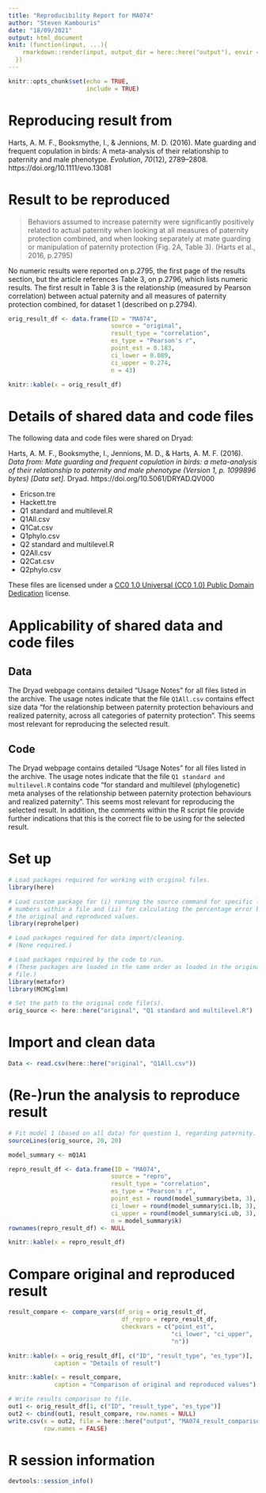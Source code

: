 ```yaml
---
title: "Reproducibility Report for MA074"
author: "Steven Kambouris"
date: "18/09/2021"
output: html_document
knit: (function(input, ...){
    rmarkdown::render(input, output_dir = here::here("output"), envir = globalenv())
  })
---
```


```r
knitr::opts_chunk$set(echo = TRUE,
                      include = TRUE)
```

# Reproducing result from

Harts, A. M. F., Booksmythe, I., & Jennions, M. D. (2016). Mate guarding and frequent copulation in birds: A meta-analysis of their relationship to paternity and male phenotype. _Evolution_, _70_(12), 2789–2808. https://doi.org/10.1111/evo.13081

# Result to be reproduced

> Behaviors assumed to increase paternity were significantly positively related to actual paternity when looking at all measures of paternity protection combined, and when looking separately at mate guarding or manipulation of paternity protection (Fig. 2A, Table 3). (Harts et al., 2016, p.2795)

No numeric results were reported on p.2795, the first page of the results section, but the article references Table 3, on p.2796, which lists numeric results. The first result in Table 3 is the relationship (measured by Pearson correlation) between actual paternity and all measures of paternity protection combined, for dataset 1 (described on p.2794).

```r
orig_result_df <- data.frame(ID = "MA074",
                             source = "original",
                             result_type = "correlation",
                             es_type = "Pearson's r",
                             point_est = 0.183,
                             ci_lower = 0.089,
                             ci_upper = 0.274,
                             n = 43)

knitr::kable(x = orig_result_df)
```

# Details of shared data and code files

The following data and code files were shared on Dryad:

Harts, A. M. F., Booksmythe, I., Jennions, M. D., & Harts, A. M. F. (2016). _Data from: Mate guarding and frequent copulation in birds: a meta-analysis of their relationship to paternity and male phenotype (Version 1, p. 1099896 bytes) [Data set]._ Dryad. https://doi.org/10.5061/DRYAD.QV000

* Ericson.tre
* Hackett.tre
* Q1 standard and multilevel.R
* Q1All.csv
* Q1Cat.csv
* Q1phylo.csv
* Q2 standard and multilevel.R
* Q2All.csv
* Q2Cat.csv
* Q2phylo.csv

These files are licensed under a [CC0 1.0 Universal (CC0 1.0) Public Domain Dedication](https://creativecommons.org/publicdomain/zero/1.0/) license.

# Applicability of shared data and code files

## Data
The Dryad webpage contains detailed "Usage Notes" for all files listed in the archive. The usage notes indicate that the file `Q1All.csv` contains effect size data "for the relationship between paternity protection behaviours and realized paternity, across all categories of paternity protection". This seems most relevant for reproducing the selected result.

## Code
The Dryad webpage contains detailed "Usage Notes" for all files listed in the archive. The usage notes indicate that the file `Q1 standard and multilevel.R` contains code "for standard and multilevel (phylogenetic) meta analyses of the relationship between paternity protection behaviours and realized paternity". This seems most relevant for reproducing the selected result. In addition, the comments within the R script file provide further indications that this is the correct file to be using for the selected result.


# Set up
```r

# Load packages required for working with original files.
library(here)

# Load custom package for (i) running the source command for specific line
# numbers within a file and (ii) for calculating the percentage error between
# the original and reproduced values.
library(reprohelper)

# Load packages required for data import/cleaning.
# (None required.)

# Load packages required by the code to run.
# (These packages are loaded in the same order as loaded in the original code
# file.)
library(metafor)
library(MCMCglmm)

# Set the path to the original code file(s).
orig_source <- here::here("original", "Q1 standard and multilevel.R")
```

# Import and clean data
```r

Data <- read.csv(here::here("original", "Q1All.csv"))

```

# (Re-)run the analysis to reproduce result
```r

# Fit model 1 (based on all data) for question 1, regarding paternity.
sourceLines(orig_source, 20, 20)

model_summary <- mQ1A1

repro_result_df <- data.frame(ID = "MA074",
                             source = "repro",
                             result_type = "correlation",
                             es_type = "Pearson's r",
                             point_est = round(model_summary$beta, 3),
                             ci_lower = round(model_summary$ci.lb, 3),
                             ci_upper = round(model_summary$ci.ub, 3),
                             n = model_summary$k)
rownames(repro_result_df) <- NULL

knitr::kable(x = repro_result_df)

```

# Compare original and reproduced result
```r

result_compare <- compare_vars(df_orig = orig_result_df,
                                df_repro = repro_result_df,
                                checkvars = c("point_est",
                                              "ci_lower", "ci_upper",
                                              "n"))

knitr::kable(x = orig_result_df[, c("ID", "result_type", "es_type")],
             caption = "Details of result")

knitr::kable(x = result_compare,
             caption = "Comparison of original and reproduced values")

# Write results comparison to file.
out1 <- orig_result_df[1, c("ID", "result_type", "es_type")]
out2 <- cbind(out1, result_compare, row.names = NULL)
write.csv(x = out2, file = here::here("output", "MA074_result_comparison.csv"),
          row.names = FALSE)

```

# R session information

```r
devtools::session_info()
```
